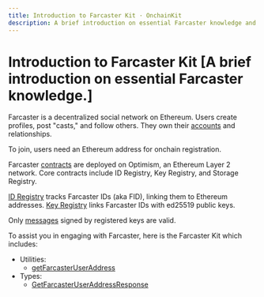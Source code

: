 ```yaml
---
title: Introduction to Farcaster Kit · OnchainKit
description: A brief introduction on essential Farcaster knowledge and OnchainKit utilities.
---
```


# Introduction to Farcaster Kit [A brief introduction on essential Farcaster knowledge.]

Farcaster is a decentralized social network on Ethereum.
Users create profiles, post "casts," and follow others.
They own their [accounts](https://docs.farcaster.xyz/learn/what-is-farcaster/accounts) and relationships.

To join, users need an Ethereum address for onchain registration.

Farcaster [contracts](https://docs.farcaster.xyz/learn/architecture/contracts) are deployed on Optimism, an Ethereum Layer 2 network.
Core contracts include ID Registry, Key Registry, and Storage Registry.

[ID Registry](https://docs.farcaster.xyz/reference/contracts/reference/id-registry) tracks Farcaster IDs (aka FID), linking them to Ethereum addresses. [Key Registry](https://docs.farcaster.xyz/reference/contracts/reference/key-gateway) links Farcaster IDs with ed25519 public keys.

Only [messages](https://docs.farcaster.xyz/learn/what-is-farcaster/messages) signed by registered keys are valid.

To assist you in engaging with Farcaster, here is the Farcaster Kit which includes:

- Utilities:
  - [getFarcasterUserAddress](/farcaster/get-farcaster-user-address)
- Types:
  - [GetFarcasterUserAddressResponse]()
